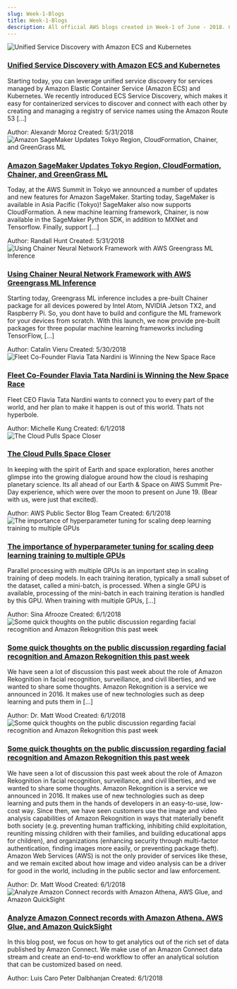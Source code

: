 ```yaml
---
slug: Week-1-Blogs
title: Week-1-Blogs
description: All official AWS blogs created in Week-1 of June - 2018. Checkout the full list of historical blogs at www.awsconcepts.com
---
```

<div class="all-blog-posts">
  <div class="blog-post">
    <div class="top-container">
      <div class="image-container">
          <img src="https://d2908q01vomqb2.cloudfront.net/ca3512f4dfa95a03169c5a670a4c91a19b3077b4/2018/04/02/Service-Disvovery-with-ECS-and-K8s-300x74.jpg" alt="Unified Service Discovery with Amazon ECS and Kubernetes" class="image"/>
      </div>
      <div class="content">
          <h3><a href="https://aws.amazon.com/blogs/opensource/unified-service-discovery-ecs-kubernetes/">Unified Service Discovery with Amazon ECS and Kubernetes</a></h3>
          <p> Starting today, you can leverage unified service discovery for services managed by Amazon Elastic Container Service (Amazon ECS) and Kubernetes. We recently introduced ECS Service Discovery, which makes it easy for containerized services to discover and connect with each other by creating and managing a registry of service names using the Amazon Route 53 [...]</p>
          <div class="meta-data">
            <span class="meta-item">Author: <span class="primary-text">Alexandr Moroz 
</span></span>
            <span>Created: <span class="primary-text">5/31/2018</span></span>
          </div>
      </div>
    </div>
  </div>
  <div class="blog-post">
    <div class="top-container">
      <div class="image-container">
          <img src="https://d2908q01vomqb2.cloudfront.net/da4b9237bacccdf19c0760cab7aec4a8359010b0/2018/05/30/chainer-predict-ssd-300x182.png" alt="Amazon SageMaker Updates Tokyo Region, CloudFormation, Chainer, and GreenGrass ML" class="image"/>
      </div>
      <div class="content">
          <h3><a href="https://aws.amazon.com/blogs/aws/sagemaker-tokyo-summit-2018/">Amazon SageMaker Updates Tokyo Region, CloudFormation, Chainer, and GreenGrass ML</a></h3>
          <p>Today, at the AWS Summit in Tokyo we announced a number of updates and new features for Amazon SageMaker. Starting today, SageMaker is available in Asia Pacific (Tokyo)! SageMaker also now supports CloudFormation. A new machine learning framework, Chainer, is now available in the SageMaker Python SDK, in addition to MXNet and Tensorflow. Finally, support [...]</p>
          <div class="meta-data">
            <span class="meta-item">Author: <span class="primary-text">Randall Hunt 
</span></span>
            <span>Created: <span class="primary-text">5/31/2018</span></span>
          </div>
      </div>
    </div>
  </div>
  <div class="blog-post">
    <div class="top-container">
      <div class="image-container">
          <img src="" alt="Using Chainer Neural Network Framework with AWS Greengrass ML Inference" class="image"/>
      </div>
      <div class="content">
          <h3><a href="https://aws.amazon.com/blogs/iot/using-chainer-neural-network-framework-with-aws-greengrass-ml-inference/">Using Chainer Neural Network Framework with AWS Greengrass ML Inference</a></h3>
          <p>Starting today, Greengrass ML inference includes a pre-built Chainer package for all devices powered by Intel Atom, NVIDIA Jetson TX2, and Raspberry Pi. So, you dont have to build and configure the ML framework for your devices from scratch. With this launch, we now provide pre-built packages for three popular machine learning frameworks including TensorFlow, [...]</p>
          <div class="meta-data">
            <span class="meta-item">Author: <span class="primary-text">Catalin Vieru 
</span></span>
            <span>Created: <span class="primary-text">5/30/2018</span></span>
          </div>
      </div>
    </div>
  </div>
  <div class="blog-post">
    <div class="top-container">
      <div class="image-container">
          <img src="https://d2908q01vomqb2.cloudfront.net/cb4e5208b4cd87268b208e49452ed6e89a68e0b8/2018/06/01/CEO-Flavia-Nardini-800x400-300x150.jpg" alt="Fleet Co-Founder Flavia Tata Nardini is Winning the New Space Race" class="image"/>
      </div>
      <div class="content">
          <h3><a href="https://aws.amazon.com/blogs/startups/fleet-co-founder-flavia-tata-nardini-is-winning-the-new-space-race/">Fleet Co-Founder Flavia Tata Nardini is Winning the New Space Race</a></h3>
          <p>Fleet CEO Flavia Tata Nardini wants to connect you to every part of the world, and her plan to make it happen is out of this world. Thats not hyperbole.</p>
          <div class="meta-data">
            <span class="meta-item">Author: <span class="primary-text">Michelle Kung 
</span></span>
            <span>Created: <span class="primary-text">6/1/2018</span></span>
          </div>
      </div>
    </div>
  </div>
  <div class="blog-post">
    <div class="top-container">
      <div class="image-container">
          <img src="https://d2908q01vomqb2.cloudfront.net/9e6a55b6b4563e652a23be9d623ca5055c356940/2018/05/31/Earth-Space-300x157.jpg" alt="The Cloud Pulls Space Closer" class="image"/>
      </div>
      <div class="content">
          <h3><a href="https://aws.amazon.com/blogs/publicsector/the-cloud-pulls-space-closer/">The Cloud Pulls Space Closer</a></h3>
          <p>In keeping with the spirit of Earth and space exploration, heres another glimpse into the growing dialogue around how the cloud is reshaping planetary science. Its all ahead of our Earth &amp; Space on AWS Summit Pre-Day experience, which were over the moon to present on June 19. (Bear with us, were just that excited).</p>
          <div class="meta-data">
            <span class="meta-item">Author: <span class="primary-text">AWS Public Sector Blog Team 
</span></span>
            <span>Created: <span class="primary-text">6/1/2018</span></span>
          </div>
      </div>
    </div>
  </div>
  <div class="blog-post">
    <div class="top-container">
      <div class="image-container">
          <img src="https://d2908q01vomqb2.cloudfront.net/f1f836cb4ea6efb2a0b1b99f41ad8b103eff4b59/2017/11/21/Social_Graphics_1-300x150.png" alt="The importance of hyperparameter tuning for scaling deep learning training to multiple GPUs" class="image"/>
      </div>
      <div class="content">
          <h3><a href="https://aws.amazon.com/blogs/machine-learning/the-importance-of-hyperparameter-tuning-for-scaling-deep-learning-training-to-multiple-gpus/">The importance of hyperparameter tuning for scaling deep learning training to multiple GPUs</a></h3>
          <p>Parallel processing with multiple GPUs is an important step in scaling training of deep models. In each training iteration, typically a small subset of the dataset, called a mini-batch, is processed. When a single GPU is available, processing of the mini-batch in each training iteration is handled by this GPU. When training with multiple GPUs, [...]</p>
          <div class="meta-data">
            <span class="meta-item">Author: <span class="primary-text">Sina Afrooze 
</span></span>
            <span>Created: <span class="primary-text">6/1/2018</span></span>
          </div>
      </div>
    </div>
  </div>
  <div class="blog-post">
    <div class="top-container">
      <div class="image-container">
          <img src="" alt="Some quick thoughts on the public discussion regarding facial recognition and Amazon Rekognition this past week" class="image"/>
      </div>
      <div class="content">
          <h3><a href="https://aws.amazon.com/blogs/aws/some-quick-thoughts-on-the-public-discussion-regarding-facial-recognition-and-amazon-rekognition-this-past-week/">Some quick thoughts on the public discussion regarding facial recognition and Amazon Rekognition this past week</a></h3>
          <p>We have seen a lot of discussion this past week about the role of Amazon Rekognition in facial recognition, surveillance, and civil liberties, and we wanted to share some thoughts. Amazon Rekognition is a service we announced in 2016. It makes use of new technologies such as deep learning and puts them in [...]</p>
          <div class="meta-data">
            <span class="meta-item">Author: <span class="primary-text">Dr. Matt Wood 
</span></span>
            <span>Created: <span class="primary-text">6/1/2018</span></span>
          </div>
      </div>
    </div>
  </div>
  <div class="blog-post">
    <div class="top-container">
      <div class="image-container">
          <img src="" alt="Some quick thoughts on the public discussion regarding facial recognition and Amazon Rekognition this past week" class="image"/>
      </div>
      <div class="content">
          <h3><a href="https://aws.amazon.com/blogs/machine-learning/some-quick-thoughts-on-the-public-discussion-regarding-facial-recognition-and-amazon-rekognition-this-past-week/">Some quick thoughts on the public discussion regarding facial recognition and Amazon Rekognition this past week</a></h3>
          <p>We have seen a lot of discussion this past week about the role of Amazon Rekognition in facial recognition, surveillance, and civil liberties, and we wanted to share some thoughts.
Amazon Rekognition is a service we announced in 2016. It makes use of new technologies such as deep learning and puts them in the hands of developers in an easy-to-use, low-cost way. Since then, we have seen customers use the image and video analysis capabilities of Amazon Rekognition in ways that materially benefit both society (e.g. preventing human trafficking, inhibiting child exploitation, reuniting missing children with their families, and building educational apps for children), and organizations (enhancing security through multi-factor authentication, finding images more easily, or preventing package theft). Amazon Web Services (AWS) is not the only provider of services like these, and we remain excited about how image and video analysis can be a driver for good in the world, including in the public sector and law enforcement.</p>
          <div class="meta-data">
            <span class="meta-item">Author: <span class="primary-text">Dr. Matt Wood 
</span></span>
            <span>Created: <span class="primary-text">6/1/2018</span></span>
          </div>
      </div>
    </div>
  </div>
  <div class="blog-post">
    <div class="top-container">
      <div class="image-container">
          <img src="https://d2908q01vomqb2.cloudfront.net/b6692ea5df920cad691c20319a6fffd7a4a766b8/2018/06/01/Connect1-300x256.png" alt="Analyze Amazon Connect records with Amazon Athena, AWS Glue, and Amazon QuickSight" class="image"/>
      </div>
      <div class="content">
          <h3><a href="https://aws.amazon.com/blogs/big-data/analyzing-amazon-connect-records-with-amazon-athena-aws-glue-and-amazon-quicksight/">Analyze Amazon Connect records with Amazon Athena, AWS Glue, and Amazon QuickSight</a></h3>
          <p>In this blog post, we focus on how to get analytics out of the rich set of data published by Amazon Connect. We make use of an Amazon Connect data stream and create an end-to-end workflow to offer an analytical solution that can be customized based on need.</p>
          <div class="meta-data">
            <span class="meta-item">Author: <span class="primary-text">Luis Caro 
Peter Dalbhanjan 
</span></span>
            <span>Created: <span class="primary-text">6/1/2018</span></span>
          </div>
      </div>
    </div>
  </div>
</div>
